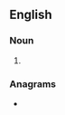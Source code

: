 ==English==

===Noun===
{{head|en|noun form}}

# {{plural of|en|blotter}}

===Anagrams===
* {{anagrams|en|a=belorstt|bottlers}}